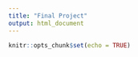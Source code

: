 ```yaml
---
title: "Final Project"
output: html_document
---
```


```r
knitr::opts_chunk$set(echo = TRUE)
```

